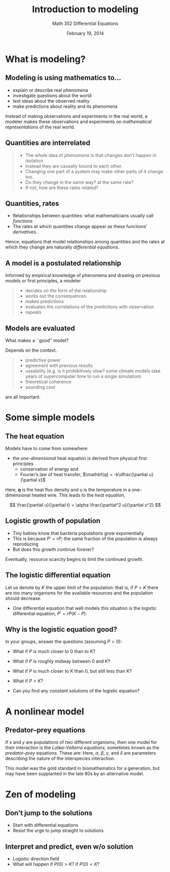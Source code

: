 % Introduction to modeling
% Math 352 Differential Equations
% February 19, 2014

# What is modeling?

## Modeling is using mathematics to...

- explain or describe real phenomena
- investigate questions about the world
- test ideas about the observed reality
- make predictions about reality and its phenomena

Instead of making observations and experiments in the real world,
a modeler makes these observations and experiments on *mathematical
representations* of the real world.

## Quantities are interrelated

> - The whole idea of *phenomena* is that changes don't happen
> in isolation. 
> - Instead they are causally bound to each other. 
> - Changing one part of a system may make other parts of it  change too.
> - Do they change in the same way? at the same rate? 
> - If not, how are these rates related?

## Quantities, rates

- Relationships between quantities: what mathematicians usually call *functions*
- The rates at which quantities change appear as these functions' *derivatives*. 

Hence, equations that model relationships among quantities and the
rates at which they change are naturally *differential equations*.

## A model is a postulated relationship

Informed by empirical knowledge of phenomena and drawing on previous
models or first principles, a modeler 

> - decides on the form of the relationship
> - works out the consequences
> - makes predictions
> - evaluates the correlations of the predictions with observation
> - repeats

## Models are evaluated

What makes a ``good'' model? 

Depends on the context. 

> - predictive power
> - agreement with previous results
> - useability (e.g. is it prohibitively slow? some climate models take
years of supercomputer time to run a single simulation) 
> - theoretical coherence 
> - sounding cool

are all important.

# Some simple models

## The heat equation

Models have to come from somewhere: 

- the *one-dimensional* heat equation is derived from physical first principles
    - conservation of energy and
    - Fourier's law of heat transfer, $\mathbf{q} = -k\dfrac{\partial u}{\partial x}$

Here, $\mathbf{q}$ is the heat flux density and $u$ is the temperature in a 
one-dimensional heated wire. This leads to the *heat equation*,

$$ \frac{\partial u}{\partial t} = \alpha \frac{\partial^2 u}{\partial x^2} $$

## Logistic growth of population

- Tiny babies know that bacteria populations grow exponentially
- This is because $P' = rP$; the same fraction of the population is always
reproducing
- But does this growth continue forever?

Eventually, resource scarcity begins to limit the continued growth.

## The logistic differential equation

Let us denote by $K$ the upper limit of the population: that is,
if $P > K$ there are too many organisms for the available resources
and the population should decrease.

- One differential equation that well models this situation is the
logistic differential equation, $P' = rP(K-P)$.

## Why is the logistic equation good?

In your groups, answer the questions (assuming $P > 0$):

- What if $P$ is much closer to $0$ than to $K$?
- What if $P$ is roughly midway between $0$ and $K$?
- What if $P$ is much closer to $K$ than $0$, but still less than $K$?
- What if $P > K$?

- Can you find any *constant* solutions of the logistic equation?

# A nonlinear model

## Predator--prey equations

If $x$ and $y$ are populations of two different organisms, then one model
for their interaction is the *Lotka--Volterra equations*, sometimes known
as the *predator--prey* equations. These are:
\begin{align*}
    \frac{dx}{dt} &= x(\alpha - \beta y) \\
    \frac{dy}{dt} &= -y(\gamma - \delta x)
\end{align*}
Here, $\alpha$, $\beta$, $\gamma$, and $\delta$ are parameters describing
the nature of the interspecies interaction.

This model was the gold standard in biomathematics for a generation, but 
may have been supplanted in the late 80s by an alternative model.

# Zen of modeling

## Don't jump to the solutions

- Start with differential equations
- Resist the urge to jump straight to solutions

## Interpret and predict, even w/o solution

- Logistic direction field
- What will happen if $P(0) > K$? if $P(0) < K$?
